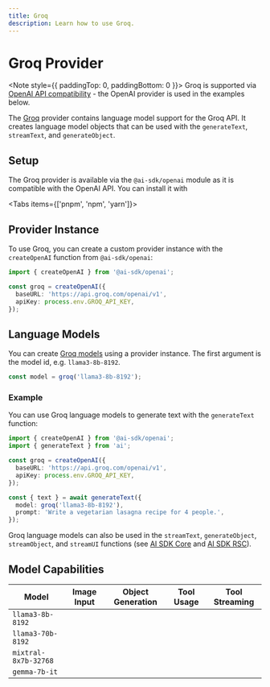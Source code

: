 ```yaml
---
title: Groq
description: Learn how to use Groq.
---
```


# Groq Provider

<Note style={{ paddingTop: 0, paddingBottom: 0 }}>
  Groq is supported via [ OpenAI API
  compatibility](https://console.groq.com/docs/openai) - the OpenAI provider is
  used in the examples below.
</Note>

The [Groq](https://groq.com/) provider contains language model support for the Groq API.
It creates language model objects that can be used with the `generateText`, `streamText`, and `generateObject`.

## Setup

The Groq provider is available via the `@ai-sdk/openai` module as it is compatible with the OpenAI API.
You can install it with

<Tabs items={['pnpm', 'npm', 'yarn']}>
  <Tab>
    <Snippet text="pnpm install @ai-sdk/openai" dark />
  </Tab>
  <Tab>
    <Snippet text="npm install @ai-sdk/openai" dark />
  </Tab>
  <Tab>
    <Snippet text="yarn add @ai-sdk/openai" dark />
  </Tab>
</Tabs>

## Provider Instance

To use Groq, you can create a custom provider instance with the `createOpenAI` function from `@ai-sdk/openai`:

```ts
import { createOpenAI } from '@ai-sdk/openai';

const groq = createOpenAI({
  baseURL: 'https://api.groq.com/openai/v1',
  apiKey: process.env.GROQ_API_KEY,
});
```

## Language Models

You can create [Groq models](https://console.groq.com/docs/models) using a provider instance.
The first argument is the model id, e.g. `llama3-8b-8192`.

```ts
const model = groq('llama3-8b-8192');
```

### Example

You can use Groq language models to generate text with the `generateText` function:

```ts
import { createOpenAI } from '@ai-sdk/openai';
import { generateText } from 'ai';

const groq = createOpenAI({
  baseURL: 'https://api.groq.com/openai/v1',
  apiKey: process.env.GROQ_API_KEY,
});

const { text } = await generateText({
  model: groq('llama3-8b-8192'),
  prompt: 'Write a vegetarian lasagna recipe for 4 people.',
});
```

Groq language models can also be used in the `streamText`, `generateObject`, `streamObject`, and `streamUI` functions
(see [AI SDK Core](/docs/ai-sdk-core) and [AI SDK RSC](/docs/ai-sdk-rsc)).

## Model Capabilities

| Model                | Image Input         | Object Generation   | Tool Usage          | Tool Streaming      |
| -------------------- | ------------------- | ------------------- | ------------------- | ------------------- |
| `llama3-8b-8192`     | <Cross size={18} /> | <Check size={18} /> | <Check size={18} /> | <Check size={18} /> |
| `llama3-70b-8192`    | <Cross size={18} /> | <Check size={18} /> | <Check size={18} /> | <Check size={18} /> |
| `mixtral-8x7b-32768` | <Cross size={18} /> | <Check size={18} /> | <Check size={18} /> | <Check size={18} /> |
| `gemma-7b-it`        | <Cross size={18} /> | <Check size={18} /> | <Check size={18} /> | <Check size={18} /> |

